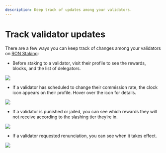 ```yaml
---
description: Keep track of updates among your validators.
---
```



# Track validator updates
There are a few ways you can keep track of changes among your
validators on [RON Staking](https://app.roninchain.com/staking):

* Before staking to a validator, visit their profile to see the rewards,
blocks, and the list of delegators.
<img src={validatorDetails} width={1440} />

* If a validator has scheduled to change their commission rate,
the clock icon appears on their profile. Hover over the icon for details.
<img src={commissionChange} width={1440} />

* If a validator is punished or jailed, you can see which rewards
they will not receive according to the slashing tier they’re in.
<img src={slashedValidator} width={1440} />

* If a validator requested renunciation, you can see when it takes effect.
<img src={renouncedValidator} width={1440} />
